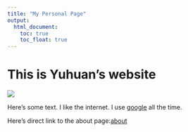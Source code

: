 ```yaml
---
title: "My Personal Page"
output: 
  html_document:
    toc: true
    toc_float: true
---
```


# This is Yuhuan's website

![](https://media.giphy.com/media/drXGoW1iudhKw/giphy.gif)

Here's some text. I like the internet. I use [google](https://www.google.com/) all the time.

Here's direct link to the about page:[about](about.html)



